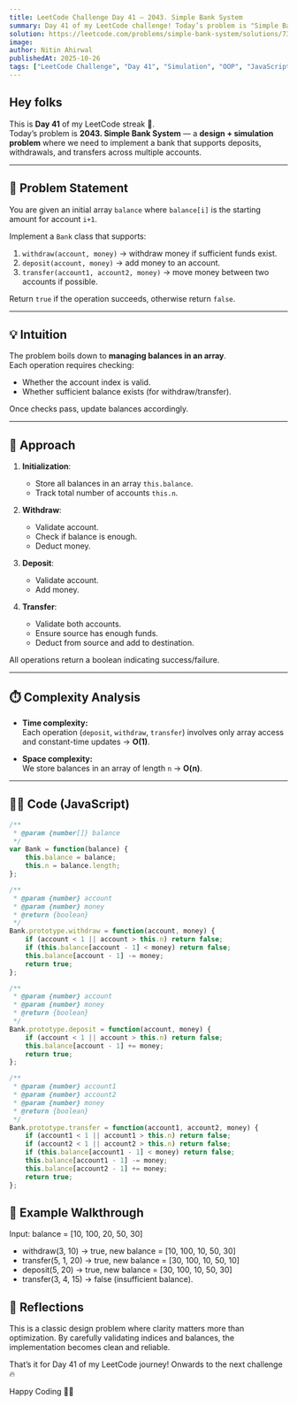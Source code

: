 ```yaml
---
title: LeetCode Challenge Day 41 — 2043. Simple Bank System  
summary: Day 41 of my LeetCode challenge! Today’s problem is "Simple Bank System". I simulate a banking system with deposit, withdraw, and transfer operations, explain the intuition, and share my JavaScript solution with complexity analysis.  
solution: https://leetcode.com/problems/simple-bank-system/solutions/7304953/2043-simple-bank-system-by-nitinahirwal_-p8q7
image:  
author: Nitin Ahirwal  
publishedAt: 2025-10-26  
tags: ["LeetCode Challenge", "Day 41", "Simulation", "OOP", "JavaScript", "Design", "Portfolio"]  
---
```


## Hey folks

This is **Day 41** of my LeetCode streak 🚀.  
Today’s problem is **2043. Simple Bank System** — a **design + simulation problem** where we need to implement a bank that supports deposits, withdrawals, and transfers across multiple accounts.

---

## 📌 Problem Statement

You are given an initial array `balance` where `balance[i]` is the starting amount for account `i+1`.  

Implement a `Bank` class that supports:  
1. `withdraw(account, money)` → withdraw money if sufficient funds exist.  
2. `deposit(account, money)` → add money to an account.  
3. `transfer(account1, account2, money)` → move money between two accounts if possible.  

Return `true` if the operation succeeds, otherwise return `false`.

---

## 💡 Intuition

The problem boils down to **managing balances in an array**.  
Each operation requires checking:  
- Whether the account index is valid.  
- Whether sufficient balance exists (for withdraw/transfer).  

Once checks pass, update balances accordingly.

---

## 🔑 Approach

1. **Initialization**:  
   - Store all balances in an array `this.balance`.  
   - Track total number of accounts `this.n`.  

2. **Withdraw**:  
   - Validate account.  
   - Check if balance is enough.  
   - Deduct money.  

3. **Deposit**:  
   - Validate account.  
   - Add money.  

4. **Transfer**:  
   - Validate both accounts.  
   - Ensure source has enough funds.  
   - Deduct from source and add to destination.  

All operations return a boolean indicating success/failure.

---

## ⏱️ Complexity Analysis

- **Time complexity:**  
  Each operation (`deposit`, `withdraw`, `transfer`) involves only array access and constant-time updates → **O(1)**.  

- **Space complexity:**  
  We store balances in an array of length `n` → **O(n)**.  

---

## 🧑‍💻 Code (JavaScript)

```javascript
/**
 * @param {number[]} balance
 */
var Bank = function(balance) {
    this.balance = balance; 
    this.n = balance.length;
};

/** 
 * @param {number} account 
 * @param {number} money
 * @return {boolean}
 */
Bank.prototype.withdraw = function(account, money) {
    if (account < 1 || account > this.n) return false;
    if (this.balance[account - 1] < money) return false;
    this.balance[account - 1] -= money;
    return true;
};

/** 
 * @param {number} account 
 * @param {number} money
 * @return {boolean}
 */
Bank.prototype.deposit = function(account, money) {
    if (account < 1 || account > this.n) return false;
    this.balance[account - 1] += money;
    return true;
};

/** 
 * @param {number} account1 
 * @param {number} account2 
 * @param {number} money
 * @return {boolean}
 */
Bank.prototype.transfer = function(account1, account2, money) {
    if (account1 < 1 || account1 > this.n) return false;
    if (account2 < 1 || account2 > this.n) return false;
    if (this.balance[account1 - 1] < money) return false;
    this.balance[account1 - 1] -= money;
    this.balance[account2 - 1] += money;
    return true;
};
```

## 🧪 Example Walkthrough

Input:
balance = [10, 100, 20, 50, 30]
  -  withdraw(3, 10) → true, new balance = [10, 100, 10, 50, 30]
  -  transfer(5, 1, 20) → true, new balance = [30, 100, 10, 50, 10]
  -  deposit(5, 20) → true, new balance = [30, 100, 10, 50, 30]
  -  transfer(3, 4, 15) → false (insufficient balance).

## 🎥 Reflections

This is a classic design problem where clarity matters more than optimization.
By carefully validating indices and balances, the implementation becomes clean and reliable.

That’s it for Day 41 of my LeetCode journey!
Onwards to the next challenge 🔥

Happy Coding 👨‍💻